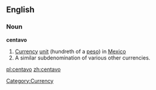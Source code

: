 ==English==
===Noun===
{{wikipedia}}

'''centavo'''
# [[Currency]] [[unit]] (hundreth of a [[peso]]) in [[Mexico]]
# A similar subdenomination of various other currencies.

[[Category:Currency]]

[[pl:centavo]]
[[zh:centavo]]